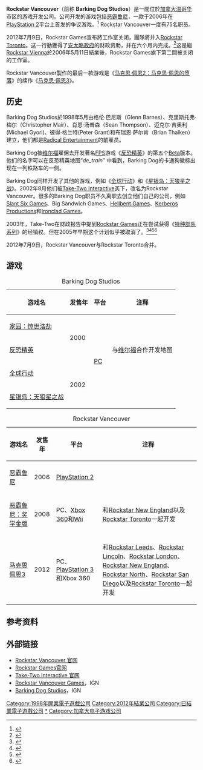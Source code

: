 {{noteTA
|G1=Games
}}
{{Infobox Defunct Company
| name             = Rockstar Vancouver
| company_logo     = [[File:Rockstar_Vancouver_Logo.svg|200px]]
| type             = [[Rockstar_Games|Rockstar Games]]的[[子公司|子公司]]
| defunct          = 2012年7月9日<ref name=closure/>
| fate             = 并入[[Rockstar_Toronto|Rockstar Toronto]]<ref name=closure/>
| foundation       = 1998年5月（Barking Dog Studios）<br/>2002年8月（Rockstar Vancouver）
| founder          = [[山姆·豪斯|山姆·豪斯]]和[[丹·豪斯|丹·豪斯]]
| location_city    = [[不列颠哥伦比亚|不列颠哥伦比亚]][[温哥华|温哥华]]
| location_country = [[加拿大|加拿大]]
| key_people       = Sergei Kuprejanov
| industry         = [[电子游戏开发|电子游戏开发]]
| products         = [[恶霸鲁尼|恶霸鲁尼]]和[[马克思佩恩3|马克思佩恩3]]等
| owner            = [[Take-Two_Interactive|Take-Two Interactive]]
| num_employees    = 35（最后一次职员调查）<ref name=closure/>
| parent           = [[Rockstar_Games|Rockstar Games]]
| homepage         = http://rockstarvancouver.com/
}}

'''Rockstar Vancouver'''（前称 '''Barking Dog Studios'''）是一間位於[[加拿大|加拿大]][[温哥华|温哥华]]市区的游戏开发公司。公司开发的游戏包括[[恶霸鲁尼|恶霸鲁尼]]，一款于2006年在[[PlayStation_2|PlayStation 2]]平台上首发的争议游戏。<ref>{{cite web|url=http://www.rockstargames.com/bully/|title=Rockstar Games: Bully In Stores Now|author=[[Rockstar_Games|Rockstar Games]]|publisher=[[Rockstar_Games|Rockstar Games]]|date=17 October 2006|accessdate=9 September 2007|archive-date=2014-07-02|archive-url=https://web.archive.org/web/20140702122625/http://www.rockstargames.com/bully/|dead-url=no}}</ref> Rockstar Vancouver一度有75名职员。

2012年7月9日，Rockstar Games宣布將工作室关闭，團隊將并入[[Rockstar_Toronto|Rockstar Toronto]]。这一行動獲得了[[安大略政府|安大略政府]]的财政资助，并在六个月内完成。<ref name=closure>{{cite web|url=http://ir.take2games.com/phoenix.zhtml?c=86428&p=irol-newsArticle&ID=1712961&highlight=|title=Rockstar Games Expands Toronto Development Studio|publisher=[[Take-Two_Interactive|Take-Two Interactive]]|date=9 July 2012|accessdate=9 July 2012|archive-date=2015-10-28|archive-url=https://web.archive.org/web/20151028200646/http://ir.take2games.com/phoenix.zhtml?c=86428&p=irol-newsArticle&ID=1712961&highlight=|dead-url=no}}</ref>这是繼[[Rockstar_Vienna|Rockstar Vienna]]於2006年5月11日結業後，Rockstar Games旗下第二間被关闭的工作室。

Rockstar Vancouver製作的最后一款游戏是《[[马克思·佩恩2：马克思·佩恩的堕落|马克思·佩恩2：马克思·佩恩的堕落]]》的续作《[[马克思·佩恩3|马克思·佩恩3]]》。

==历史==
Barking Dog Studios於1998年5月由格伦·巴尼斯（Glenn Barnes）、克里斯托弗·梅尔（Christopher Mair）、肖恩·汤普森（Sean Thompson）、迈克尔·吉奥利(Michael Gyori)、彼得·格兰特(Peter Grant)和布瑞恩·萨尔肯（Brian Thalken）建立，他们都是[[Radical_Entertainment|Radical Entertainment]]的前雇员。

Barking Dog被[[维尔福|维尔福]]雇佣去开发著名[[第一人称射击游戏|FPS]]游戏《[[反恐精英|反恐精英]]》的第五个[[软件版本周期#Beta|Beta]]版本。他们的名字可以在反恐精英地图“''de_train''” 中看到，Barking Dog的卡通狗徽标出现在一列铁路车的一侧。

Barking Dog同样开发了其他的游戏，例如《[[全球行动|全球行动]]》和《[[星银岛：天狼星之战|星银岛：天狼星之战]]》。2002年8月他们被[[Take-Two_Interactive|Take-Two Interactive]]买下，改名为Rockstar Vancouver。很多的Barking Dog职员不久离职去创立他们自己的公司，例如[[Slant_Six_Games|Slant Six Games]]、Big Sandwich Games、[[Hellbent_Games|Hellbent Games]]、[[Kerberos_Productions|Kerberos Productions]]和[[Ironclad_Games|Ironclad Games]]。

2003年，Take-Two在财政报告中提到[[Rockstar_Games|Rockstar Games]]正在尝试获得《[[特种部队系列|特种部队系列]]》的经销权。但在2005年早期这个计划似乎被取消了。<ref>{{cite news|url=http://ps2.ign.com/articles/387/387423p1.html|title=Rockstar Hints at Upcoming Games|publisher=[[IGN|IGN]]|date=27 February 2003|accessdate=2014-06-19|archive-date=2012-05-17|archive-url=https://web.archive.org/web/20120517083506/http://ps2.ign.com/articles/387/387423p1.html|dead-url=no}}</ref><ref>{{cite news|url=http://www.unseen64.net/2009/10/13/spec-ops-ps2-cancelled/|title=Spec Ops [PS2 – Cancelled]|publisher=Unseen64|date=29 October 2009|accessdate=2014-06-19|archive-date=2012-06-04|archive-url=https://web.archive.org/web/20120604021518/http://www.unseen64.net/2009/10/13/spec-ops-ps2-cancelled/|dead-url=no}}</ref><ref>{{cite news|url=http://iansorensen.wordpress.com/resume/|title=Ian Sorensen – Resume|author=Ian Sorensen|accessdate=6 April 2012|archive-date=2012-05-11|archive-url=https://web.archive.org/web/20120511072125/http://iansorensen.wordpress.com/resume/|dead-url=no}}</ref><ref>{{cite news|url=http://www.mtv.com/news/articles/1498870/queens-frontman-score-video-game.jhtml|title=Queens Thrill Fans At New York Gig, Reveal Video Game Plans Rockstar's 'Spec Ops' will feature tunes by Josh Homme, bassist Alain Johannes.|publisher=[[MTV|MTV]]|date=22 March 2005|accessdate=2014-06-19|archive-date=2013-12-31|archive-url=https://web.archive.org/web/20131231063439/http://www.mtv.com/news/articles/1498870/queens-frontman-score-video-game.jhtml|dead-url=no}}</ref>

2012年7月9日，Rockstar Vancouver与Rockstar Toronto合并。

== 游戏 ==
{| class="wikitable sortable"
|+ Barking Dog Studios
!游戏名 !! 发售年 !! 平台!! 注释
|-
| [[家园：惊世浩劫|家园：惊世浩劫]]
| rowspan="2"| 2000
| rowspan="4"| [[个人电脑|PC]]
|
|-
| [[反恐精英|反恐精英]]
|与[[维尔福|维尔福]]合作开发地图
|-
| [[全球行动|全球行动]]
| rowspan="2"| 2002
|
|-
| [[星银岛：天狼星之战|星银岛：天狼星之战]]
|
|}

 {| class="wikitable sortable"
|+ Rockstar Vancouver
!游戏名 !!发售年 !! 平台 !! 注释
|-
| [[恶霸鲁尼|恶霸鲁尼]]
| 2006
| [[PlayStation_2|PlayStation 2]]
|
|-
| [[恶霸鲁尼：奖学金版|恶霸鲁尼：奖学金版]]
| 2008
| PC、[[Xbox_360|Xbox 360]]和[[Wii|Wii]]
|和[[Rockstar_New_England|Rockstar New England]]以及[[Rockstar_Toronto|Rockstar Toronto]]一起开发
|-
| [[马克思佩恩3|马克思佩恩3]]
| 2012
|PC、[[PlayStation_3|PlayStation 3]]和Xbox 360
|和[[Rockstar_Leeds|Rockstar Leeds]]、[[Rockstar_Lincoln|Rockstar Lincoln]]、[[Rockstar_London|Rockstar London]]、[[Rockstar_New_England|Rockstar New England]]、[[Rockstar_North|Rockstar North]]、[[Rockstar_San_Diego|Rockstar San Diego]]以及[[Rockstar_Toronto|Rockstar Toronto]]一起开发
|}

==参考资料==
{{Reflist}}

==外部链接==
*[http://rockstarvancouver.com/  Rockstar Vancouver 官网]{{Wayback|url=http://rockstarvancouver.com/ |date=20160412030755 }}
*[http://www.rockstargames.com/ Rockstar Games官网]{{Webarchive|url=https://swap.stanford.edu/20110208033021/http://www.rockstargames.com/ |date=2011-02-08 }}
*[http://www.take2games.com/ Take-Two Interactive 官网]{{Wayback|url=http://www.take2games.com/ |date=20140621004414 }}
*[https://web.archive.org/web/20140415080831/http://www.ign.com/companies/rockstar-vancouver Rockstar Vancouver Games]，IGN
*[https://web.archive.org/web/20140304071914/http://www.ign.com/companies/barking-dog-studios Barking Dog Studios]，IGN

{{Rockstar Games}}
{{Take-Two Interactive}}

[[Category:1998年開業電子遊戲公司|Category:1998年開業電子遊戲公司]]
[[Category:2012年結業公司|Category:2012年結業公司]]
[[Category:已結業電子遊戲公司|Category:已結業電子遊戲公司]]
[[Category:Rockstar_Games|*]]
[[Category:加拿大电子游戏公司|Category:加拿大电子游戏公司]]
